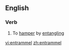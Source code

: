 ==English==

===Verb===
{{en-verb|entrammels|[[entrammeling]] or [[entrammelling]]|[[entrammeled]] or [[entrammelled]]}}

# To [[hamper]] by [[entangle|entangling]]

[[vi:entrammel]]
[[zh:entrammel]]
